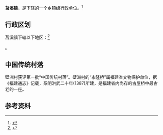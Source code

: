 {{中国乡级行政区|35/08/25/104/000}}

'''莒溪镇'''，是{{PRC admin/fullname|35/08/25/104/000|3}}下辖的一个[[乡镇|乡镇]]级行政单位。<ref>{{PRC admin/ref sgc|{{PRC admin/parent|35/08/25/104/000}}}}</ref>

== 行政区划 ==

莒溪镇下辖以下地区：<ref>{{PRC admin/ref sgc|35/08/25/104/000}}</ref>

{{PRC admin/children|35/08/25/104/000}}。

==中国传统村落==
壁洲村获评第一批“中国传统村落”。壁洲村的“永隆桥”属福建省文物保护单位，据《福建通志》记载，系明洪武二十年(1387)所建，是福建省内尚存的古屋桥中最古老的一座。

== 参考资料 ==
{{reflist}}

{{PRC admin/navcat|35/08/25/104/000}}